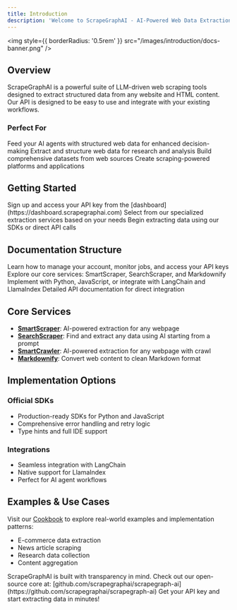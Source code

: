 ```yaml
---
title: Introduction
description: 'Welcome to ScrapeGraphAI - AI-Powered Web Data Extraction'
---
```


<img
  style={{ borderRadius: '0.5rem' }}
  src="/images/introduction/docs-banner.png"
/>

## Overview

ScrapeGraphAI is a powerful suite of LLM-driven web scraping tools designed to extract structured data from any website and HTML content. Our API is designed to be easy to use and integrate with your existing workflows.

### Perfect For

<CardGroup cols={2}>
  <Card title="AI Applications" icon="robot">
    Feed your AI agents with structured web data for enhanced decision-making
  </Card>
  <Card title="Data Analysis" icon="chart-mixed">
    Extract and structure web data for research and analysis
  </Card>
  <Card title="Dataset Creation" icon="database" >
    Build comprehensive datasets from web sources
  </Card>
  <Card title="Platform Building" icon="layer-group">
    Create scraping-powered platforms and applications
  </Card>
</CardGroup>

## Getting Started

<Steps>
  <Step title="Get API Key">
    Sign up and access your API key from the [dashboard](https://dashboard.scrapegraphai.com)
  </Step>
  <Step title="Choose Your Service">
    Select from our specialized extraction services based on your needs
  </Step>
  <Step title="Start Extracting">
    Begin extracting data using our SDKs or direct API calls
  </Step>
</Steps>

## Documentation Structure

<CardGroup cols={2}>
  <Card title="Dashboard" icon="gauge" href="/dashboard/overview">
    Learn how to manage your account, monitor jobs, and access your API keys
  </Card>
  <Card title="Services" icon="gears" href="/services/smartscraper">
    Explore our core services: SmartScraper, SearchScraper, and Markdownify
  </Card>
  <Card title="SDKs & Integration" icon="code" href="/sdks/python">
    Implement with Python, JavaScript, or integrate with LangChain and LlamaIndex

  </Card>
  <Card title="API Reference" icon="book" href="/api-reference/introduction">
    Detailed API documentation for direct integration
  </Card>
</CardGroup>

## Core Services

- <a href="/services/smartscraper">**SmartScraper**</a>: AI-powered extraction for any webpage
- <a href="/services/searchscraper">**SearchScraper**</a>: Find and extract any data using AI starting from a prompt
- <a href="/services/smartcrawler">**SmartCrawler**</a>: AI-powered extraction for any webpage with crawl
- <a href="/services/markdownify">**Markdownify**</a>: Convert web content to clean Markdown format




## Implementation Options

### Official SDKs
- Production-ready SDKs for Python and JavaScript
- Comprehensive error handling and retry logic
- Type hints and full IDE support

### Integrations
- Seamless integration with LangChain
- Native support for LlamaIndex
- Perfect for AI agent workflows

## Examples & Use Cases

Visit our [Cookbook](/cookbook/introduction) to explore real-world examples and implementation patterns:
- E-commerce data extraction
- News article scraping
- Research data collection
- Content aggregation

<Accordion icon="github" title="Open Source">
  ScrapeGraphAI is built with transparency in mind. Check out our open-source core at:
  [github.com/scrapegraphai/scrapegraph-ai](https://github.com/scrapegraphai/scrapegraph-ai)
</Accordion>

<Card title="Ready to Start?" icon="rocket" href="/dashboard/overview">
  Get your API key and start extracting data in minutes!
</Card>
